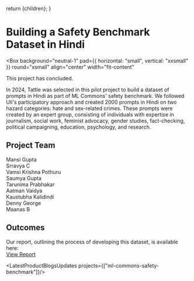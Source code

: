 
  return <DefaultLayoutNarrow>{children}</DefaultLayoutNarrow>;
}


# Building a Safety Benchmark Dataset in Hindi

<Box 
  background="neutral-1" 
  pad={{ horizontal: "small", vertical: "xxsmall" }} 
  round="xsmall" 
  align="center"
  width="fit-content"
>
  <Text size="small">This project has concluded.</Text>
</Box>


In 2024, Tattle was selected in this pilot project to build a dataset of prompts in Hindi as part of ML Commons' safety benchmark.
We followed Uli's participatory approach and created 2000 prompts in Hindi on two hazard categories: hate and sex-related crimes.
These prompts were created by an expert group, consisting of individuals with expertise in journalism, social work, feminist advocacy, 
gender studies, fact-checking, political campaigning, education, psychology, and research.

## Project Team
Mansi Gupta  
Srravya C  
Vamsi Krishna Pothuru  
Saumya Gupta  
Tarunima Prabhakar  
Aatman Vaidya  
Kaustubha Kalidindi  
Denny George  
Maanas B  

## Outcomes
Our report, outlining the process of developing this dataset, is available here:  
[View Report](https://drive.google.com/file/d/1OKpZ7qqT6hjbzaeUC7UnBF1oCTn7c70z/view)

<LatestProductBlogsUpdates projects={["ml-commons-safety-benchmark"]}/>
